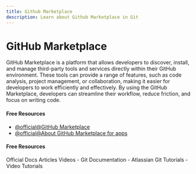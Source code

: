 ```yaml
---
title: Github Marketplace
description: Learn about Github Marketplace in Git
---
```


# GitHub Marketplace

GitHub Marketplace is a platform that allows developers to discover, install, and manage third-party tools and services directly within their GitHub environment. These tools can provide a range of features, such as code analysis, project management, or collaboration, making it easier for developers to work efficiently and effectively. By using the GitHub Marketplace, developers can streamline their workflow, reduce friction, and focus on writing code.

#### Free Resources

- [@official@GitHub Marketplace](https://github.com/marketplace)
- [@official@About GitHub Marketplace for apps](https://docs.github.com/en/apps/github-marketplace/github-marketplace-overview/about-github-marketplace-for-apps)

#### Free Resources

<Tabs defaultValue="official">
<TabsList>
<TabsTrigger value="official">Official Docs</TabsTrigger>
<TabsTrigger value="article">Articles</TabsTrigger>
<TabsTrigger value="video">Videos</TabsTrigger>
</TabsList>

<TabsContent value="official">
- <Link href="https://git-scm.com/docs">Git Documentation</Link>
</TabsContent>
<TabsContent value="article">
- <Link href="https://www.atlassian.com/git/tutorials">Atlassian Git Tutorials</Link>
</TabsContent>
<TabsContent value="video">
- <Link href="https://www.youtube.com/results?search_query=git+github-marketplace+tutorial">Video Tutorials</Link>
</TabsContent>
</Tabs>
